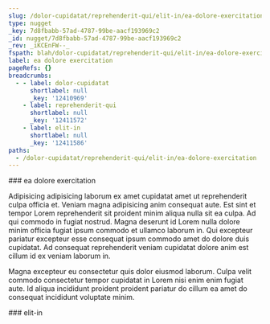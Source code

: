 ```yaml
---
slug: /dolor-cupidatat/reprehenderit-qui/elit-in/ea-dolore-exercitation
type: nugget
_key: 7d8fbabb-57ad-4787-99be-aacf193969c2
_id: nugget/7d8fbabb-57ad-4787-99be-aacf193969c2
_rev: _iKCEnFW--_
fspath: blah/dolor-cupidatat/reprehenderit-qui/elit-in/ea-dolore-exercitation.md
label: ea dolore exercitation
pageRefs: {}
breadcrumbs:
  - - label: dolor-cupidatat
      shortlabel: null
      _key: '12410969'
    - label: reprehenderit-qui
      shortlabel: null
      _key: '12411572'
    - label: elit-in
      shortlabel: null
      _key: '12411586'
paths:
  - /dolor-cupidatat/reprehenderit-qui/elit-in/ea-dolore-exercitation
---
```


<NuggetArea>
<Nugget slug="/dolor-cupidatat/reprehenderit-qui/elit-in/ea-dolore-exercitation" type="nugget" _key="7d8fbabb-57ad-4787-99be-aacf193969c2" _id="nugget/7d8fbabb-57ad-4787-99be-aacf193969c2" _rev="_iKCEnFW--_" fspath="blah/dolor-cupidatat/reprehenderit-qui/elit-in/ea-dolore-exercitation.md" label="ea dolore exercitation" paths="/dolor-cupidatat/reprehenderit-qui/elit-in/ea-dolore-exercitation">
<NuggetBody>
### ea dolore exercitation

Adipisicing adipisicing laborum ex amet cupidatat amet ut reprehenderit culpa officia et. Veniam magna adipisicing anim consequat aute. Est sint et tempor Lorem reprehenderit sit proident minim aliqua nulla sit ea culpa. Ad qui commodo in fugiat nostrud. Magna deserunt id Lorem nulla dolore minim officia fugiat ipsum commodo et ullamco laborum in. Qui excepteur pariatur excepteur esse consequat ipsum commodo amet do dolore duis cupidatat. Ad consequat reprehenderit veniam cupidatat dolore anim est cillum id ex veniam laborum in.

Magna excepteur eu consectetur quis dolor eiusmod laborum. Culpa velit commodo consectetur tempor cupidatat in Lorem nisi enim enim fugiat aute. Id aliqua incididunt proident proident pariatur do cillum ea amet do consequat incididunt voluptate minim.

</NuggetBody>
<Breadcrumbs>
<Crumbs>
<Crumb _key="12410969" label="dolor-cupidatat" /><Crumb _key="12411572" label="reprehenderit-qui" /><Crumb _key="12411586" label="elit-in" />
</Crumbs>
</Breadcrumbs>
</Nugget>

<NuggetsInbound>
</NuggetsInbound>
<NuggetsOutbound>
</NuggetsOutbound>
</NuggetArea>
<PassagesInbound>
<Passage direction="inbound" type="passage" _key="12411586" _id="passage/12411586" _rev="_iKCEnFS---" label="elit-in" passage="elit-in" fspath="blah/dolor-cupidatat/reprehenderit-qui/elit-in" paths="/dolor-cupidatat/reprehenderit-qui/elit-in" slug="/dolor-cupidatat/reprehenderit-qui/elit-in">
<NuggetBody>
### elit-in

</NuggetBody>
<Breadcrumbs>
<Crumbs>
<Crumb _key="12410969" label="dolor-cupidatat" /><Crumb _key="12411572" label="reprehenderit-qui" />
</Crumbs>
</Breadcrumbs>
</Passage>

</PassagesInbound>
<PassagesOutbound>
</PassagesOutbound>